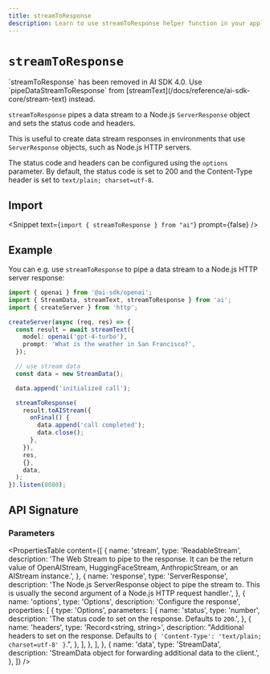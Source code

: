 ```yaml
---
title: streamToResponse
description: Learn to use streamToResponse helper function in your application.
---
```


# `streamToResponse`

<Note type="warning">
  `streamToResponse` has been removed in AI SDK 4.0. Use
  `pipeDataStreamToResponse` from
  [streamText](/docs/reference/ai-sdk-core/stream-text) instead.
</Note>

`streamToResponse` pipes a data stream to a Node.js `ServerResponse` object and sets the status code and headers.

This is useful to create data stream responses in environments that use `ServerResponse` objects, such as Node.js HTTP servers.

The status code and headers can be configured using the `options` parameter.
By default, the status code is set to 200 and the Content-Type header is set to `text/plain; charset=utf-8`.

## Import

<Snippet text={`import { streamToResponse } from "ai"`} prompt={false} />

## Example

You can e.g. use `streamToResponse` to pipe a data stream to a Node.js HTTP server response:

```ts
import { openai } from '@ai-sdk/openai';
import { StreamData, streamText, streamToResponse } from 'ai';
import { createServer } from 'http';

createServer(async (req, res) => {
  const result = await streamText({
    model: openai('gpt-4-turbo'),
    prompt: 'What is the weather in San Francisco?',
  });

  // use stream data
  const data = new StreamData();

  data.append('initialized call');

  streamToResponse(
    result.toAIStream({
      onFinal() {
        data.append('call completed');
        data.close();
      },
    }),
    res,
    {},
    data,
  );
}).listen(8080);
```

## API Signature

### Parameters

<PropertiesTable
  content={[
    {
      name: 'stream',
      type: 'ReadableStream',
      description:
        'The Web Stream to pipe to the response. It can be the return value of OpenAIStream, HuggingFaceStream, AnthropicStream, or an AIStream instance.',
    },
    {
      name: 'response',
      type: 'ServerResponse',
      description:
        'The Node.js ServerResponse object to pipe the stream to. This is usually the second argument of a Node.js HTTP request handler.',
    },
    {
      name: 'options',
      type: 'Options',
      description: 'Configure the response',
      properties: [
        {
          type: 'Options',
          parameters: [
            {
              name: 'status',
              type: 'number',
              description:
                'The status code to set on the response. Defaults to `200`.',
            },
            {
              name: 'headers',
              type: 'Record<string, string>',
              description:
                "Additional headers to set on the response. Defaults to `{ 'Content-Type': 'text/plain; charset=utf-8' }`.",
            },
          ],
        },
      ],
    },
    {
      name: 'data',
      type: 'StreamData',
      description:
        'StreamData object for forwarding additional data to the client.',
    },
  ]}
/>
